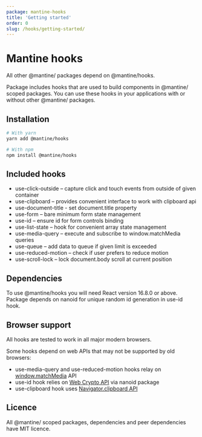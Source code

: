 ```yaml
---
package: mantine-hooks
title: 'Getting started'
order: 0
slug: /hooks/getting-started/
---
```



# Mantine hooks

All other @mantine/ packages depend on @mantine/hooks.

Package includes hooks that are used to build components in @mantine/ scoped packages.
You can use these hooks in your applications with or without other @mantine/ packages.

## Installation

```sh
# With yarn
yarn add @mantine/hooks

# With npm
npm install @mantine/hooks
```

## Included hooks

- <GatsbyLink to="/hooks/use-click-outside/">use-click-outside</GatsbyLink> – capture click and touch
  events from outside of given container
- <GatsbyLink to="/hooks/use-clipboard/">use-clipboard</GatsbyLink> – provides convenient interface to
  work with clipboard api
- <GatsbyLink to="/hooks/use-document-title/">use-document-title</GatsbyLink> - set document.title property
- <GatsbyLink to="/hooks/use-form/">use-form</GatsbyLink> – bare minimum form state management
- <GatsbyLink to="/hooks/use-id/">use-id</GatsbyLink> – ensure id for form controls binding
- <GatsbyLink to="/hooks/use-list-state/">use-list-state</GatsbyLink> – hook for convenient array state
  management
- <GatsbyLink to="/hooks/use-media-query/">use-media-query</GatsbyLink> – execute and subscribe to window.matchMedia
  queries
- <GatsbyLink to="/hooks/use-queue/">use-queue</GatsbyLink> – add data to queue if given limit is exceeded
- <GatsbyLink to="/hooks/use-reduced-motion/">use-reduced-motion</GatsbyLink> – check if user prefers
  to reduce motion
- <GatsbyLink to="/hooks/use-scroll-lock/">use-scroll-lock</GatsbyLink> – lock document.body scroll at
  current position

## Dependencies

To use @mantine/hooks you will need React version 16.8.0 or above.
Package depends on nanoid for unique random id generation in <GatsbyLink to="/hooks/use-id/">use-id</GatsbyLink> hook.

<DependenciesTable packageJson={packageJson} />

## Browser support

All hooks are tested to work in all major modern browsers.

Some hooks depend on web APIs that may not be supported by old browsers:

- use-media-query and use-reduced-motion hooks relay on [window.matchMedia](https://developer.mozilla.org/en-US/docs/Web/API/Window/matchMedia)
  API
- use-id hook relies on [Web Crypto API](https://developer.mozilla.org/en-US/docs/Web/API/Web_Crypto_API) via nanoid package
- use-clipboard hook uses [Navigator.clipboard API](https://developer.mozilla.org/en-US/docs/Web/API/Navigator/clipboard)

## Licence

All @mantine/ scoped packages, dependencies and peer dependencies have MIT licence.
